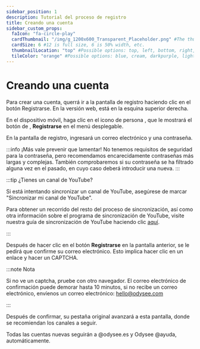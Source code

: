 ---
sidebar_position: 1
description: Tutorial del proceso de registro
title: Creando una cuenta
sidebar_custom_props:
  faIcon: "fa-circle-play"
  cardThumbnail: "/img/g_1200x600_Transparent_Placeholder.png" #The thumbnail on the category card.
  cardSize: 6 #12 is full size, 6 is 50% width, etc.
  thumbnailLocation: "top" #Possible options: top, left, bottom, right, none
  tileColor: "orange" #Possible options: blue, cream, darkpurple, lightpurple, mauve, orange, pink, none
---

# Creando una cuenta

Para crear una cuenta, querrá ir a la pantalla de registro haciendo clic en el botón <PrimaryOdyseeButton url="https://odysee.com/$/signup">Registrarse</PrimaryOdyseeButton>. En la versión web, está en la esquina superior derecha.

En el dispositivo móvil, haga clic en el icono de persona <OdyseeButtonRound ><OdyseeIcon type="person"/></OdyseeButtonRound>, que le mostrará el botón de <OdyseeIcon type="key"/>, **Registrarse** en el menú desplegable.

En la pantalla de registro, ingresará un correo electrónico y una contraseña.

:::info ¡Más vale prevenir que lamentar!
No tenemos requisitos de seguridad para la contraseña, pero recomendamos encarecidamente contraseñas más largas y complejas. También comprobaremos si su contraseña se ha filtrado alguna vez en el pasado, en cuyo caso deberá introducir una nueva.
:::

:::tip ¿Tienes un canal de YouTube?

Si está intentando sincronizar un canal de YouTube, asegúrese de marcar "Sincronizar mi canal de YouTube".

Para obtener un recorrido del resto del proceso de sincronización, así como otra información sobre el programa de sincronización de YouTube, visite nuestra guía de sincronización de YouTube haciendo clic [aquí](https://help.odysee.tv/es/category/walkthrough/).

:::

Después de hacer clic en el botón **Registrarse** en la pantalla anterior, se le pedirá que confirme su correo electrónico. Esto implica hacer clic en un enlace y hacer un CAPTCHA.

:::note Nota

Si no ve un captcha, pruebe con otro navegador. El correo electrónico de confirmación puede demorar hasta 10 minutos, si no recibe un correo electrónico, envíenos un correo electrónico: hello@odysee.com

:::

Después de confirmar, su pestaña original avanzará a esta pantalla, donde se recomiendan los canales a seguir.

Todas las cuentas nuevas seguirán a @odysee.es y Odysee @ayuda, automáticamente.